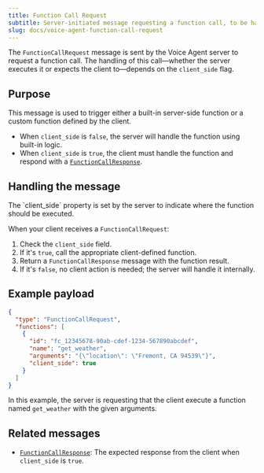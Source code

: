 ```yaml
---
title: Function Call Request
subtitle: Server-initiated message requesting a function call, to be handled by either client or server
slug: docs/voice-agent-function-call-request
---
```


<div class="flex flex-row gap-2">
  <Markdown src="../snippets/va-stream-available.mdx" />
</div>


The `FunctionCallRequest` message is sent by the Voice Agent server to request a function call. The handling of this call—whether the server executes it or expects the client to—depends on the `client_side` flag.

## Purpose

This message is used to trigger either a built-in server-side function or a custom function defined by the client.

- When `client_side` is `false`, the server will handle the function using built-in logic.
- When `client_side` is `true`, the client must handle the function and respond with a [`FunctionCallResponse`](./voice-agent-function-call-response).

## Handling the message

<Info>
  The `client_side` property is set by the server to indicate where the function should be executed.
</Info>

When your client receives a `FunctionCallRequest`:

1. Check the `client_side` field.
2. If it's `true`, call the appropriate client-defined function.
3. Return a `FunctionCallResponse` message with the function result.
4. If it's `false`, no client action is needed; the server will handle it internally.

## Example payload

```json
{
  "type": "FunctionCallRequest",
  "functions": [
    {
      "id": "fc_12345678-90ab-cdef-1234-567890abcdef",
      "name": "get_weather",
      "arguments": "{\"location\": \"Fremont, CA 94539\"}",
      "client_side": true
    }
  ]
}
```

In this example, the server is requesting that the client execute a function named `get_weather` with the given arguments.

## Related messages

* [`FunctionCallResponse`](./voice-agent-function-call-response): The expected response from the client when `client_side` is `true`.
